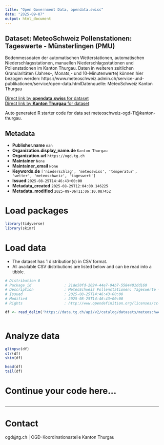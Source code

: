 ```yaml
---
title: "Open Government Data, opendata.swiss"
date: "2025-09-07"
output: html_document
---
```


## Dataset: MeteoSchweiz Pollenstationen: Tageswerte - Münsterlingen (PMU)

Bodenmessdaten der automatischen Wetterstationen, automatischen Niederschlagsstationen, manuellen Niederschlagsstationen und Pollenstationen im Kanton Thurgau. Daten in weiteren zeitlichen Granularitäten (Jahres-, Monats,- und 10-Minutenwerte) können hier bezogen werden: https://www.meteoschweiz.admin.ch/service-und-publikationen/service/open-data.htmlDatenquelle: MeteoSchweiz Kanton Thurgau

[Direct link by **opendata.swiss** for dataset](https://opendata.swiss/de/dataset/meteoschweiz-pollenstationen-tageswerte-munsterlingen-pmu)<br>
[Direct link by **Kanton Thurgau** for dataset](https://data.tg.ch/explore/dataset/meteoschweiz-ogd-11/)

Auto generated R starter code for data set meteoschweiz-ogd-11@kanton-thurgau.

## Metadata

- **Publisher.name** `nan`
- **Organization.display_name.de** `Kanton Thurgau`
- **Organization.url** `https://ogd.tg.ch`
- **Maintainer** `None`
- **Maintainer_email** `None`
- **Keywords.de** `['niederschlag', 'meteoswiss', 'temperatur', 'wetter', 'meteoschweiz', 'tageswert']`
- **Issued** `2025-08-25T14:46:43+00:00`
- **Metadata_created** `2025-08-29T12:04:00.146225`
- **Metadata_modified** `2025-09-06T11:06:10.087452`


# Load packages

```r

library(tidyverse)
library(skimr)

```

# Load data

-   The dataset has 1 distribution(s) in CSV format.
-   All available CSV distributions are listed below and can be read into a tibble.

```r

# Distribution 0
# Package_id               : 21de50fd-2024-44e7-94b7-5584481dd160
# Description              : MeteoSchweiz Pollenstationen: Tageswerte - Münsterlingen (PMU) (csv)
# Issued                   : 2025-08-25T14:46:43+00:00
# Modified                 : 2025-08-25T14:46:43+00:00
# Rights                   : http://www.opendefinition.org/licenses/cc-by/

df <- read_delim('https://data.tg.ch/api/v2/catalog/datasets/meteoschweiz-ogd-11/exports/csv?use_labels=true')



```

# Analyze data

```r

glimpse(df)
str(df)
skim(df)

head(df)
tail(df)

```

# Continue your code here...

```r

```

------------------------------------------------------------------------

# Contact

ogd@tg.ch | OGD-Koordinationsstelle Kanton Thurgau
